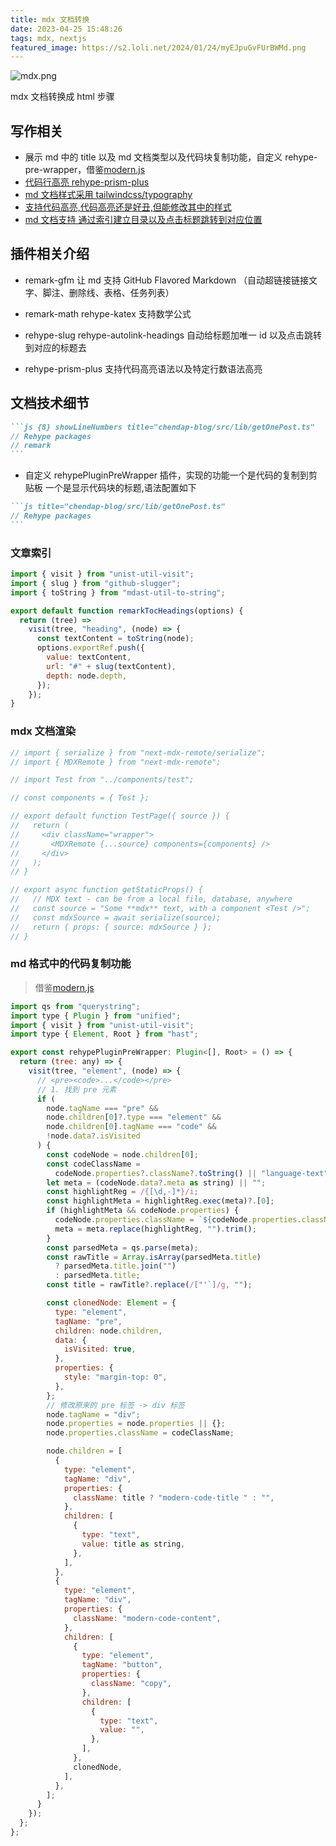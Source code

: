 ```yaml
---
title: mdx 文档转换
date: 2023-04-25 15:48:26
tags: mdx, nextjs
featured_image: https://s2.loli.net/2024/01/24/myEJpuGvFUrBWMd.png
---
```


![mdx.png](https://s2.loli.net/2024/01/24/myEJpuGvFUrBWMd.png)

mdx 文档转换成 html 步骤

## 写作相关

- 展示 md 中的 title 以及 md 文档类型以及代码块复制功能，自定义 rehype-pre-wrapper，借鉴[modern.js](https://github.com/web-infra-dev/modern.js/blob/main/packages/cli/doc-core/src/node/mdx/rehypePlugins/preWrapper.ts)
- [代码行高亮 rehype-prism-plus](https://www.npmjs.com/package/rehype-prism-plus)
- [md 文档样式采用 tailwindcss/typography](https://tailwindcss.com/docs/typography-plugin)
- [支持代码高亮,代码高亮还是好丑,但能修改其中的样式](https://prismjs.com/index.html)
- [md 文档支持 通过索引建立目录以及点击标题跳转到对应位置](https://github.com/remarkjs/remark)

## 插件相关介绍

- remark-gfm 让 md 支持 GitHub Flavored Markdown （自动超链接链接文字、脚注、删除线、表格、任务列表）

- remark-math rehype-katex 支持数学公式

- rehype-slug rehype-autolink-headings 自动给标题加唯一 id 以及点击跳转到对应的标题去

- rehype-prism-plus 支持代码高亮语法以及特定行数语法高亮

## 文档技术细节

````md
```js {8} showLineNumbers title="chendap-blog/src/lib/getOnePost.ts"
// Rehype packages
// remark
```
````

- 自定义 rehypePluginPreWrapper 插件，实现的功能一个是代码的复制到剪贴板 一个是显示代码块的标题,语法配置如下

````md
```js title="chendap-blog/src/lib/getOnePost.ts"
// Rehype packages
```
````

### 文章索引

```js title="remarkTocHeadings.js"
import { visit } from "unist-util-visit";
import { slug } from "github-slugger";
import { toString } from "mdast-util-to-string";

export default function remarkTocHeadings(options) {
  return (tree) =>
    visit(tree, "heading", (node) => {
      const textContent = toString(node);
      options.exportRef.push({
        value: textContent,
        url: "#" + slug(textContent),
        depth: node.depth,
      });
    });
}
```

### mdx 文档渲染

```js title="post.js"
// import { serialize } from "next-mdx-remote/serialize";
// import { MDXRemote } from "next-mdx-remote";

// import Test from "../components/test";

// const components = { Test };

// export default function TestPage({ source }) {
//   return (
//     <div className="wrapper">
//       <MDXRemote {...source} components={components} />
//     </div>
//   );
// }

// export async function getStaticProps() {
//   // MDX text - can be from a local file, database, anywhere
//   const source = "Some **mdx** text, with a component <Test />";
//   const mdxSource = await serialize(source);
//   return { props: { source: mdxSource } };
// }
```

### md 格式中的代码复制功能

> 借鉴[modern.js](https://github.com/web-infra-dev/modern.js/blob/main/packages/cli/doc-core/src/node/mdx/rehypePlugins/preWrapper.ts)

```js {1-4} title="rehypePluginPreWrapper.js"
import qs from "querystring";
import type { Plugin } from "unified";
import { visit } from "unist-util-visit";
import type { Element, Root } from "hast";

export const rehypePluginPreWrapper: Plugin<[], Root> = () => {
  return (tree: any) => {
    visit(tree, "element", (node) => {
      // <pre><code>...</code></pre>
      // 1. 找到 pre 元素
      if (
        node.tagName === "pre" &&
        node.children[0]?.type === "element" &&
        node.children[0].tagName === "code" &&
        !node.data?.isVisited
      ) {
        const codeNode = node.children[0];
        const codeClassName =
          codeNode.properties?.className?.toString() || "language-text";
        let meta = (codeNode.data?.meta as string) || "";
        const highlightReg = /{[\d,-]*}/i;
        const highlightMeta = highlightReg.exec(meta)?.[0];
        if (highlightMeta && codeNode.properties) {
          codeNode.properties.className = `${codeNode.properties.className} ${highlightMeta}`;
          meta = meta.replace(highlightReg, "").trim();
        }
        const parsedMeta = qs.parse(meta);
        const rawTitle = Array.isArray(parsedMeta.title)
          ? parsedMeta.title.join("")
          : parsedMeta.title;
        const title = rawTitle?.replace(/["'`]/g, "");

        const clonedNode: Element = {
          type: "element",
          tagName: "pre",
          children: node.children,
          data: {
            isVisited: true,
          },
          properties: {
            style: "margin-top: 0",
          },
        };
        // 修改原来的 pre 标签 -> div 标签
        node.tagName = "div";
        node.properties = node.properties || {};
        node.properties.className = codeClassName;

        node.children = [
          {
            type: "element",
            tagName: "div",
            properties: {
              className: title ? "modern-code-title " : "",
            },
            children: [
              {
                type: "text",
                value: title as string,
              },
            ],
          },
          {
            type: "element",
            tagName: "div",
            properties: {
              className: "modern-code-content",
            },
            children: [
              {
                type: "element",
                tagName: "button",
                properties: {
                  className: "copy",
                },
                children: [
                  {
                    type: "text",
                    value: "",
                  },
                ],
              },
              clonedNode,
            ],
          },
        ];
      }
    });
  };
};
```
